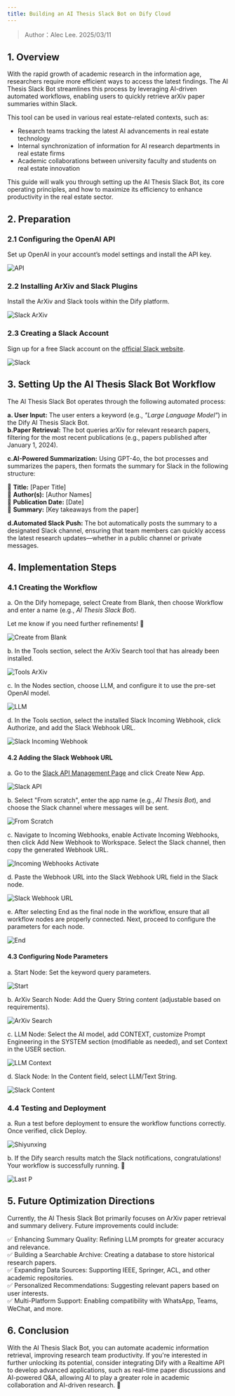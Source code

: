```yaml
---
title: Building an AI Thesis Slack Bot on Dify Cloud
---
```



> Author：Alec Lee. 2025/03/11

## 1. Overview

With the rapid growth of academic research in the information age, researchers require more efficient ways to access the latest findings. The AI Thesis Slack Bot streamlines this process by leveraging AI-driven automated workflows, enabling users to quickly retrieve arXiv paper summaries within Slack.

This tool can be used in various real estate-related contexts, such as:

* Research teams tracking the latest AI advancements in real estate technology  
* Internal synchronization of information for AI research departments in real estate firms  
* Academic collaborations between university faculty and students on real estate innovation

This guide will walk you through setting up the AI Thesis Slack Bot, its core operating principles, and how to maximize its efficiency to enhance productivity in the real estate sector.

## 2. Preparation

### 2.1 Configuring the OpenAI API

Set up OpenAI in your account’s model settings and install the API key.

![API](https://raw.githubusercontent.com/aleclee1005/MyPic/refs/heads/img/001API.jpg)

### 2.2 Installing ArXiv and Slack Plugins

Install the ArXiv and Slack tools within the Dify platform.

<img
src="https://raw.githubusercontent.com/aleclee1005/MyPic/refs/heads/img/002SlackArXiv.jpg"
className="mx-auto"
alt="Slack ArXiv"
/>

### 2.3 Creating a Slack Account

Sign up for a free Slack account on the [official Slack website](https://slack.com/intl/en-gb/get-started?entry_point=help_center#/createnew).

![Slack](https://raw.githubusercontent.com/aleclee1005/MyPic/refs/heads/img/003SlackAccount.jpg)

## 3. Setting Up the AI Thesis Slack Bot Workflow

The AI Thesis Slack Bot operates through the following automated process:

**a. User Input:** The user enters a keyword (e.g., *"Large Language Model"*) in the Dify AI Thesis Slack Bot.  
**b.Paper Retrieval:** The bot queries arXiv for relevant research papers, filtering for the most recent publications (e.g., papers published after January 1, 2024).

**c.AI-Powered Summarization:** Using GPT-4o, the bot processes and summarizes the papers, then formats the summary for Slack in the following structure:

 📄 **Title:** \[Paper Title\]  
 👤 **Author(s):** \[Author Names\]  
 📆 **Publication Date:** \[Date\]  
 📌 **Summary:** \[Key takeaways from the paper\]

**d.Automated Slack Push:** The bot automatically posts the summary to a designated Slack channel, ensuring that team members can quickly access the latest research updates—whether in a public channel or private messages.

## 4. Implementation Steps

### 4.1 Creating the Workflow

a. On the Dify homepage, select Create from Blank, then choose Workflow and enter a name (e.g., *AI Thesis Slack Bot*).

Let me know if you need further refinements\! 🚀

![Create from Blank](https://raw.githubusercontent.com/aleclee1005/MyPic/refs/heads/img/004Createfromblank.jpg)

b. In the Tools section, select the ArXiv Search tool that has already been installed.

![Tools ArXiv](https://raw.githubusercontent.com/aleclee1005/MyPic/refs/heads/img/005ToolsArXiv.jpg)

c. In the Nodes section, choose LLM, and configure it to use the pre-set OpenAI model.

![LLM](https://raw.githubusercontent.com/aleclee1005/MyPic/refs/heads/img/006LLM.jpg)

d. In the Tools section, select the installed Slack Incoming Webhook, click Authorize, and add the Slack Webhook URL.

![Slack Incoming Webhook](https://raw.githubusercontent.com/aleclee1005/MyPic/refs/heads/img/007Slackincomingwebhook.jpg)

#### 4.2 Adding the Slack Webhook URL

a. Go to the [Slack API Management Page](https://api.slack.com/apps) and click Create New App.

![Slack API](https://raw.githubusercontent.com/aleclee1005/MyPic/refs/heads/img/008Slackapi.jpg)

b. Select "From scratch", enter the app name (e.g., *AI Thesis Bot*), and choose the Slack channel where messages will be sent.

![From Scratch](https://raw.githubusercontent.com/aleclee1005/MyPic/refs/heads/img/009Fromscratch.jpg)

c. Navigate to Incoming Webhooks, enable Activate Incoming Webhooks, then click Add New Webhook to Workspace. Select the Slack channel, then copy the generated Webhook URL.

![Incoming Webhooks Activate](https://raw.githubusercontent.com/aleclee1005/MyPic/refs/heads/img/010IncomingwebhooksActivate.jpg)

d. Paste the Webhook URL into the Slack Webhook URL field in the Slack node.

![Slack Webhook URL](https://raw.githubusercontent.com/aleclee1005/MyPic/refs/heads/img/011SlackWehookURL.jpg)

e. After selecting End as the final node in the workflow, ensure that all workflow nodes are properly connected. Next, proceed to configure the parameters for each node.

![End](https://raw.githubusercontent.com/aleclee1005/MyPic/refs/heads/img/012End.jpg)

#### 4.3 Configuring Node Parameters

a. Start Node: Set the keyword query parameters.

![Start](https://raw.githubusercontent.com/aleclee1005/MyPic/refs/heads/img/013StartNode.jpg)

b. ArXiv Search Node: Add the Query String content (adjustable based on requirements).

<img
src="https://raw.githubusercontent.com/aleclee1005/MyPic/refs/heads/img/014ArvPara.jpg"
className="mx-auto"
alt="ArXiv Search"
/>

c. LLM Node: Select the AI model, add CONTEXT, customize Prompt Engineering in the SYSTEM section (modifiable as needed), and set Context in the USER section.

![LLM Context](https://raw.githubusercontent.com/aleclee1005/MyPic/refs/heads/img/015LLMcontext.jpg)

d. Slack Node: In the Content field, select LLM/Text String.

![Slack Content](https://raw.githubusercontent.com/aleclee1005/MyPic/refs/heads/img/016SlackEndP.jpg)

### 4.4 Testing and Deployment

a. Run a test before deployment to ensure the workflow functions correctly. Once verified, click Deploy.

![Shiyunxing](https://raw.githubusercontent.com/aleclee1005/MyPic/refs/heads/img/018TestInupt.jpg)

b. If the Dify search results match the Slack notifications, congratulations\! Your workflow is successfully running. 🎉

![Last P](https://raw.githubusercontent.com/aleclee1005/MyPic/refs/heads/img/019LastPTest.jpg)

## 5. Future Optimization Directions

Currently, the AI Thesis Slack Bot primarily focuses on ArXiv paper retrieval and summary delivery. Future improvements could include:

 ✅ Enhancing Summary Quality: Refining LLM prompts for greater accuracy and relevance.  
 ✅ Building a Searchable Archive: Creating a database to store historical research papers.  
 ✅ Expanding Data Sources: Supporting IEEE, Springer, ACL, and other academic repositories.  
 ✅ Personalized Recommendations: Suggesting relevant papers based on user interests.  
 ✅ Multi-Platform Support: Enabling compatibility with WhatsApp, Teams, WeChat, and more.

## 6. Conclusion

With the AI Thesis Slack Bot, you can automate academic information retrieval, improving research team productivity. If you're interested in further unlocking its potential, consider integrating Dify with a Realtime API to develop advanced applications, such as real-time paper discussions and AI-powered Q\&A, allowing AI to play a greater role in academic collaboration and AI-driven research. 🚀
